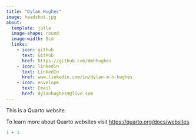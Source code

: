```yaml
---
title: "Dylan Hughes"
image: headshot.jpg
about:
  template: jolla
  image-shape: round
  image-width: 5cm
  links:
    - icon: github
      text: GitHub
      href: https://github.com/dmhhughes
    - icon: linkedin
      text: LinkedIn
      href: www.linkedin.com/in/dylan-m-h-hughes
    - icon: envelope
      text: Email
      href: dylanhughes9@live.com
---
```


This is a Quarto website.

To learn more about Quarto websites visit <https://quarto.org/docs/websites>.

```r
1 + 1
```
